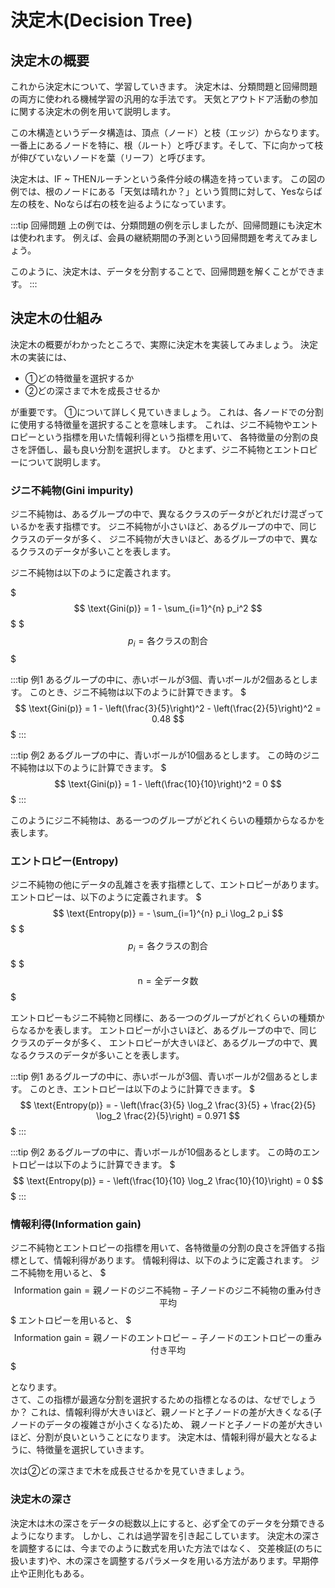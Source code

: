 
# 決定木(Decision Tree)

## 決定木の概要

これから決定木について、学習していきます。
決定木は、分類問題と回帰問題の両方に使われる機械学習の汎用的な手法です。
天気とアウトドア活動の参加に関する決定木の例を用いて説明します。

<Tree01 />

この木構造というデータ構造は、頂点（ノード）と枝（エッジ）からなります。
一番上にあるノードを特に、根（ルート）と呼びます。そして、下に向かって枝が伸びていないノードを葉（リーフ）と呼びます。

決定木は、IF ~ THENルーチンという条件分岐の構造を持っています。
この図の例では、根のノードにある「天気は晴れか？」という質問に対して、Yesならば左の枝を、Noならば右の枝を辿るようになっています。

:::tip 回帰問題
上の例では、分類問題の例を示しましたが、回帰問題にも決定木は使われます。
例えば、会員の継続期間の予測という回帰問題を考えてみましょう。

<Tree02/>

このように、決定木は、データを分割することで、回帰問題を解くことができます。
:::

## 決定木の仕組み

決定木の概要がわかったところで、実際に決定木を実装してみましょう。
決定木の実装には、
-  ①どの特徴量を選択するか
- ②どの深さまで木を成長させるか

が重要です。
①について詳しく見ていきましょう。
これは、各ノードでの分割に使用する特徴量を選択することを意味します。
これは、ジニ不純物やエントロピーという指標を用いた情報利得という指標を用いて、
各特徴量の分割の良さを評価し、最も良い分割を選択します。
ひとまず、ジニ不純物とエントロピーについて説明します。

### ジニ不純物(Gini impurity)
ジニ不純物は、あるグループの中で、異なるクラスのデータがどれだけ混ざっているかを表す指標です。
ジニ不純物が小さいほど、あるグループの中で、同じクラスのデータが多く、
ジニ不純物が大きいほど、あるグループの中で、異なるクラスのデータが多いことを表します。

ジニ不純物は以下のように定義されます。

$$$
\text{Gini(p)} = 1 - \sum_{i=1}^{n} p_i^2
$$$
$$$
p_i = \text{各クラスの割合}
$$$

:::tip 例1
あるグループの中に、赤いボールが3個、青いボールが2個あるとします。
このとき、ジニ不純物は以下のように計算できます。
$$$
\text{Gini(p)} = 1 - \left(\frac{3}{5}\right)^2 - \left(\frac{2}{5}\right)^2 = 0.48
$$$
:::

:::tip 例2
あるグループの中に、青いボールが10個あるとします。
この時のジニ不純物は以下のように計算できます。
$$$
\text{Gini(p)} = 1 - \left(\frac{10}{10}\right)^2 = 0
$$$
:::

このようにジニ不純物は、ある一つのグループがどれくらいの種類からなるかを表します。

### エントロピー(Entropy)
ジニ不純物の他にデータの乱雑さを表す指標として、エントロピーがあります。
エントロピーは、以下のように定義されます。
$$$
\text{Entropy(p)} = - \sum_{i=1}^{n} p_i \log_2 p_i
$$$
$$$
p_i = \text{各クラスの割合}
$$$
$$$
\text{n} = \text{全データ数}
$$$

エントロピーもジニ不純物と同様に、ある一つのグループがどれくらいの種類からなるかを表します。
エントロピーが小さいほど、あるグループの中で、同じクラスのデータが多く、
エントロピーが大きいほど、あるグループの中で、異なるクラスのデータが多いことを表します。

:::tip 例1
あるグループの中に、赤いボールが3個、青いボールが2個あるとします。 このとき、エントロピーは以下のように計算できます。
$$$
\text{Entropy(p)} = - \left(\frac{3}{5} \log_2 \frac{3}{5} + \frac{2}{5} \log_2 \frac{2}{5}\right) = 0.971
$$$
:::

:::tip 例2
あるグループの中に、青いボールが10個あるとします。
この時のエントロピーは以下のように計算できます。
$$$
\text{Entropy(p)} = - \left(\frac{10}{10} \log_2 \frac{10}{10}\right) = 0
$$$
:::

### 情報利得(Information gain)

ジニ不純物とエントロピーの指標を用いて、各特徴量の分割の良さを評価する指標として、情報利得があります。
情報利得は、以下のように定義されます。
ジニ不純物を用いると、
$$$
\text{Information gain} = \text{親ノードのジニ不純物} - \text{子ノードのジニ不純物の重み付き平均}
$$$
エントロピーを用いると、
$$$
\text{Information gain} = \text{親ノードのエントロピー} - \text{子ノードのエントロピーの重み付き平均}
$$$

となります。  
さて、この指標が最適な分割を選択するための指標となるのは、なぜでしょうか？
これは、情報利得が大きいほど、親ノードと子ノードの差が大きくなる(子ノードのデータの複雑さが小さくなる)ため、
親ノードと子ノードの差が大きいほど、分割が良いということになります。
決定木は、情報利得が最大となるように、特徴量を選択していきます。

次は②どの深さまで木を成長させるかを見ていきましょう。

### 決定木の深さ

決定木は木の深さをデータの総数以上にすると、必ず全てのデータを分類できるようになります。
しかし、これは過学習を引き起こしています。
決定木の深さを調整するには、今までのように数式を用いた方法ではなく、
交差検証(のちに扱います)や、木の深さを調整するパラメータを用いる方法があります。早期停止や正則化もある。

